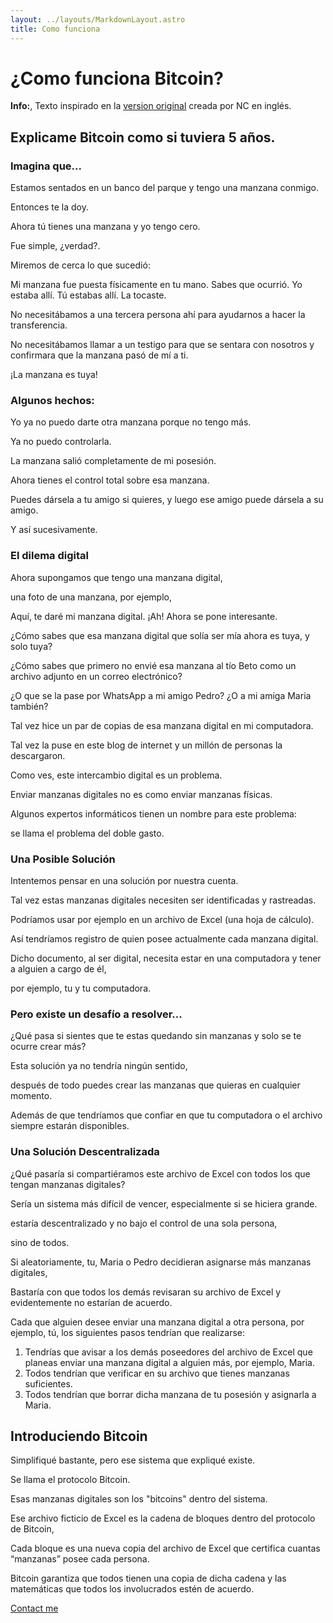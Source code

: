 ```yaml
---
layout: ../layouts/MarkdownLayout.astro
title: Como funciona
---
```



# ¿Como funciona Bitcoin?

<Notification type="info">
  <Icon pack="ion" name="information-circle-outline" />
  <p>
    <strong>Info:</strong>,
    Texto inspirado en la <a href="https://medium.com/free-code-camp/explain-bitcoin-like-im-five-73b4257ac833">version original</a> creada por NC en inglés.
  </p>
</Notification>

## Explicame Bitcoin como si tuviera 5 años.

### Imagina que...

Estamos sentados en un banco del parque y tengo una manzana conmigo. 

Entonces te la doy. 

Ahora tú tienes una manzana y yo tengo cero. 

Fue simple, ¿verdad?.

Miremos de cerca lo que sucedió: 

Mi manzana fue puesta físicamente en tu mano. Sabes que ocurrió. Yo estaba allí. Tú estabas allí. La tocaste.

No necesitábamos a una tercera persona ahí para ayudarnos a hacer la transferencia.

No necesitábamos llamar a un testigo para que se sentara con nosotros y confirmara que la manzana pasó de mí a ti. 

¡La manzana es tuya!

### Algunos hechos:

Yo ya no puedo darte otra manzana porque no tengo más. 

Ya no puedo controlarla. 

La manzana salió completamente de mi posesión.

Ahora tienes el control total sobre esa manzana.

Puedes dársela a tu amigo si quieres, y luego ese amigo puede dársela a su amigo. 

Y así sucesivamente.

### El dilema digital

Ahora supongamos que tengo una manzana digital, 

una foto de una manzana, por ejemplo, 

Aquí, te daré mi manzana digital. ¡Ah! Ahora se pone interesante.

¿Cómo sabes que esa manzana digital que solía ser mía ahora es tuya, y solo tuya?


¿Cómo sabes que primero no envié esa manzana al tío Beto como un archivo adjunto en un correo electrónico?

¿O que se la pase por WhatsApp a mi amigo Pedro? ¿O a mi amiga Maria también? 

Tal vez hice un par de copias de esa manzana digital en mi computadora. 

Tal vez la puse en este blog de internet y un millón de personas la descargaron.


Como ves, este intercambio digital es un problema. 

Enviar manzanas digitales no es como enviar manzanas físicas.

Algunos expertos informáticos tienen un nombre para este problema: 

se llama el problema del doble gasto.


### Una Posible Solución

Intentemos pensar en una solución por nuestra cuenta. 

Tal vez estas manzanas digitales necesiten ser identificadas y rastreadas.

Podríamos usar por ejemplo en un archivo de Excel (una hoja de cálculo).

Así tendríamos registro de quien posee actualmente cada manzana digital.


Dicho documento, al ser digital, necesita estar en una computadora y tener a alguien a cargo de él,

por ejemplo, tu y tu computadora.


### Pero existe un desafío a resolver...

¿Qué pasa si sientes que te estas quedando sin manzanas y solo se te ocurre crear más?

Esta solución ya no tendría ningún sentido, 

después de todo puedes crear las manzanas que quieras en cualquier momento.

Además de que tendríamos que confiar en que tu computadora o el archivo siempre estarán disponibles.


### Una Solución Descentralizada

¿Qué pasaría si compartiéramos este archivo de Excel con todos los que tengan manzanas digitales? 


Sería un sistema más difícil de vencer, especialmente si se hiciera grande. 

estaría descentralizado y no bajo el control de una sola persona, 

sino de todos.


Si aleatoriamente, tu, Maria o Pedro decidieran asignarse más manzanas digitales,

Bastaría con que todos los demás revisaran su archivo de Excel y evidentemente no estarían de acuerdo.

Cada que alguien desee enviar una manzana digital a otra persona, por ejemplo, tú, los siguientes pasos tendrían que realizarse:


1. Tendrías que avisar a los demás poseedores del archivo de Excel que planeas enviar una manzana digital a alguien más, por ejemplo, Maria.
2. Todos tendrían que verificar en su archivo que tienes manzanas suficientes.
3. Todos tendrían que borrar dicha manzana de tu posesión y asignarla a Maria.

## Introduciendo Bitcoin

Simplifiqué bastante, pero ese sistema que expliqué existe. 

Se llama el protocolo Bitcoin. 


Esas manzanas digitales son los "bitcoins" dentro del sistema.


Ese archivo ficticio de Excel es la cadena de bloques dentro del protocolo de Bitcoin, 


Cada bloque es una nueva copia del archivo de Excel que certifica cuantas “manzanas” posee cada persona.


Bitcoin garantiza que todos tienen una copia de dicha cadena y las matemáticas que todos los involucrados estén de acuerdo.


[Contact me](mailto:yoaceptobitcoin@gmail.com)